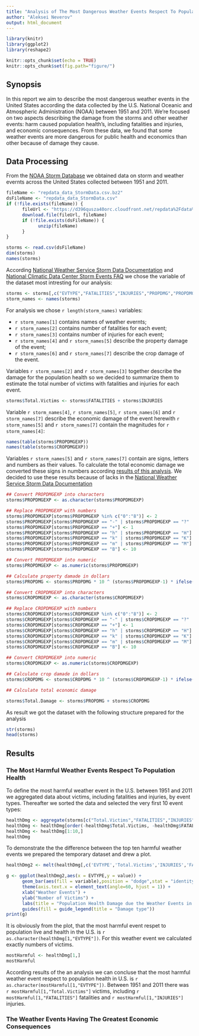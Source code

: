 ---
title: "Analysis of The Most Dangerous Weather Events Respect To Population Health and Economics in the USA Between 1951 and 2011"
author: "Aleksei Neverov"
output: html_document
---

```{r setup, include = FALSE}
library(knitr)
library(ggplot2)
library(reshape2)

knitr::opts_chunk$set(echo = TRUE)
knitr::opts_chunk$set(fig.path="figure/")
```

## Synopsis

In this report we aim to describe the most dangerous weather events in the United States according the data collected by the U.S. National Oceanic and Atmospheric Administration (NOAA) between 1951 and 2011. We're focused on two aspects describing the damage from the storms and other weather events: harm caused population health's, including fatalities and injuries, and economic consequences. From these data, we found that some weather events are more dangerous for public health and economics than other because of damage they cause. 

## Data Processing

From the [NOAA Storm Database](https://d396qusza40orc.cloudfront.net/repdata%2Fdata%2FStormData.csv.bz2) we obtained data on storm and weather evernts across the United States collected between 1951 and 2011.

```{r}
fileName <- "repdata_data_StormData.csv.bz2"
dsFileName <- "repdata_data_StormData.csv"
if (!file.exists(fileName)) {
      fileUrl <- "https://d396qusza40orc.cloudfront.net/repdata%2Fdata%2FStormData.csv.bz2"      
      download.file(fileUrl, fileName)
      if (!file.exists(dsFileName)) {
            unzip(fileName)
      }
}

storms <- read.csv(dsFileName)
dim(storms)
names(storms)
```

According [National Weather Service Storm Data Documentation](https://d396qusza40orc.cloudfront.net/repdata%2Fpeer2_doc%2Fpd01016005curr.pdf) and [National Climatic Data Center Storm Events FAQ](https://d396qusza40orc.cloudfront.net/repdata%2Fpeer2_doc%2FNCDC%20Storm%20Events-FAQ%20Page.pdf) we chose the variable of the dataset most intresting for our analysis:

```{r computetime}
storms <- storms[,c("EVTYPE","FATALITIES","INJURIES","PROPDMG","PROPDMGEXP", "CROPDMG","CROPDMGEXP")]
storm_names <- names(storms)
```

For analysis we chose `r length(storm_names)` variables:

* `r storm_names[1]` contains names of weather evernts;
* `r storm_names[2]` contains number of fatalities for each event;
* `r storm_names[3]` contains number of injuries for each event;
* `r storm_names[4]` and `r storm_names[5]` describe the property damage of the event;
* `r storm_names[6]` and `r storm_names[7]` describe the crop damage of the event.

Variables `r storm_names[2]` and `r storm_names[3]` together describe the damage for the population health so we decided to summarize them to estimate the total number of victims with fatalities and injuries for each event.

```{r}
storms$Total.Victims <- storms$FATALITIES + storms$INJURIES
```

Variable `r storm_names[4]`, `r storm_names[5]`, `r storm_names[6]` and `r storm_names[7]` describe the economic damage of the event herewith `r storm_names[5]` and `r storm_names[7]` contain the magnitudes for `r storm_names[4]`:

```{r}
names(table(storms$PROPDMGEXP))
names(table(storms$CROPDMGEXP))
```

Variables `r storm_names[5]` and `r storm_names[7]` contain are signs, letters and numbers as their values. To calculate the total economic damage we converted these signs in numbers according [results of this analysis](https://rstudio-pubs-static.s3.amazonaws.com/58957_37b6723ee52b455990e149edde45e5b6.html). We decided to use these results because of lacks in the [National Weather Service Storm Data Documentation](https://d396qusza40orc.cloudfront.net/repdata%2Fpeer2_doc%2Fpd01016005curr.pdf)

```{r}
## Convert PROPDMGEXP into characters
storms$PROPDMGEXP <- as.character(storms$PROPDMGEXP)

## Replace PROPDMGEXP with numbers
storms$PROPDMGEXP[storms$PROPDMGEXP %in% c("0":"8")] <- 2
storms$PROPDMGEXP[storms$PROPDMGEXP == "-" | storms$PROPDMGEXP == "?" | storms$PROPDMGEXP == ""] <- 0
storms$PROPDMGEXP[storms$PROPDMGEXP == "+"] <- 1
storms$PROPDMGEXP[storms$PROPDMGEXP == "h" | storms$PROPDMGEXP == "H"] <- 3
storms$PROPDMGEXP[storms$PROPDMGEXP == "k" | storms$PROPDMGEXP == "K"] <- 4
storms$PROPDMGEXP[storms$PROPDMGEXP == "m" | storms$PROPDMGEXP == "M"] <- 7
storms$PROPDMGEXP[storms$PROPDMGEXP == "B"] <- 10

## Convert PROPDMGEXP into numeric
storms$PROPDMGEXP <- as.numeric(storms$PROPDMGEXP)

## Calculate property damade in dollars
storms$PROPDMG <- storms$PROPDMG * 10 ^ (storms$PROPDMGEXP-1) * ifelse(storms$PROPDMGEXP == 0,0,1)

## Convert CROPDMGEXP into characters
storms$CROPDMGEXP <- as.character(storms$CROPDMGEXP)

## Replace CROPDMGEXP with numbers
storms$CROPDMGEXP[storms$CROPDMGEXP %in% c("0":"8")] <- 2
storms$CROPDMGEXP[storms$CROPDMGEXP == "-" | storms$CROPDMGEXP == "?" | storms$CROPDMGEXP == ""] <- 0
storms$CROPDMGEXP[storms$CROPDMGEXP == "+"] <- 1
storms$CROPDMGEXP[storms$CROPDMGEXP == "h" | storms$CROPDMGEXP == "H"] <- 3
storms$CROPDMGEXP[storms$CROPDMGEXP == "k" | storms$CROPDMGEXP == "K"] <- 4
storms$CROPDMGEXP[storms$CROPDMGEXP == "m" | storms$CROPDMGEXP == "M"] <- 7
storms$CROPDMGEXP[storms$CROPDMGEXP == "B"] <- 10

## Convert CROPDMGEXP into numeric
storms$CROPDMGEXP <- as.numeric(storms$CROPDMGEXP)

## Calculate crop damade in dollars
storms$CROPDMG <- storms$CROPDMG * 10 ^ (storms$CROPDMGEXP-1) * ifelse(storms$CROPDMGEXP == 0,0,1)

## Calculate total economic damage

storms$Total.Damage <- storms$PROPDMG + storms$CROPDMG
```

As result we got the dataset with the following structure prepared for the analysis
```{r}
str(storms)
head(storms)
```

## Results

### The Most Harmful Weather Events Respect To Population Health

To define the most harmful weather event in the U.S. between 1951 and 2011 we aggregated data about victims, including fatalities and injuries, by event types. Thereafter we sorted the data and selected the very first 10 event types:

```{r}
healthDmg <- aggregate(storms[c("Total.Victims","FATALITIES","INJURIES")], by=storms["EVTYPE"],FUN = sum)
healthDmg <- healthDmg[order(-healthDmg$Total.Victims, -healthDmg$FATALITIES, -healthDmg$INJURIES),]
healthDmg <- healthDmg[1:10,]
healthDmg
```

To demonstrate the the difference between the top ten harmful weather events we prepared the temporary dataset and drew a plot.

```{r}
healthDmg2 <- melt(healthDmg[,c('EVTYPE','Total.Victims','INJURIES','FATALITIES')],id.vars = 1)
```

```{r}
g <- ggplot(healthDmg2,aes(x = EVTYPE,y = value)) + 
      geom_bar(aes(fill = variable),position = "dodge",stat = "identity") +
      theme(axis.text.x = element_text(angle=60, hjust = 1)) +
      xlab("Weather Events") +
      ylab("Number of Victims") +
      labs(title = "Population Health Damage due the Weather Events in U.S. (1951-2011)")+
      guides(fill = guide_legend(title = "Damage type"))
print(g)
```

It is obviously from the plot, that the most harmful event respet to population live and health in the U.S. is `r as.character(healthDmg[1,"EVTYPE"])`. For this weather event we calculated exactly numbers of victims.

```{r}
mostHarmful <- healthDmg[1,]
mostHarmful
```

According results of the an analysis we can concluse that the most harmful weather event respect to population health in U.S. is `r as.character(mostHarmful[1,"EVTYPE"])`. Between 1951 and 2011 there was `r mostHarmful[1,"Total.Victims"]` victims, including `r mostHarmful[1,"FATALITIES"]` fatalities and `r mostHarmful[1,"INJURIES"]` injuries.

### The Weather Events Having The Greatest Economic Consequences
